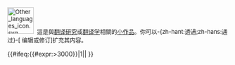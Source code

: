 <div class="notice metadata" id="stub" style="font-size: small;">
[[File:Other languages icon.svg|60px]]&nbsp;&nbsp;這是與[[翻译研究]]或[[翻译学]]相關的[[Wikipedia:小作品|小作品]]。你可以-{zh-hant:透過;zh-hans:通过}-<span class="plainlinks">[{{fullurl:{{FULLPAGENAME}}|action=edit}} 编辑或修订]</span>扩充其内容。
</div><includeonly>[[Category:翻译学小作品|{{PAGENAME}}]]{{#ifeq:{{#expr:{{PAGESIZE:{{FULLPAGENAME}}|R}}>3000}}|1|[[Category:字数已超过3000字节的小作品|{{PAGENAME}}]]|<!--空-->}}</includeonly><noinclude>
{{Documentation}}
</noinclude>